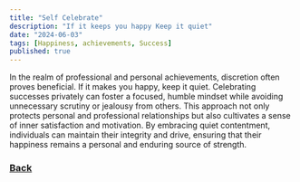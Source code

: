 ```yaml
---
title: "Self Celebrate"
description: "If it keeps you happy Keep it quiet"
date: "2024-06-03"
tags: [Happiness, achievements, Success]
published: true
---
```


In the realm of professional and personal achievements,
discretion often proves beneficial. If it makes you happy,
keep it quiet. Celebrating successes privately can foster a focused,
humble mindset while avoiding unnecessary scrutiny or jealousy from others.
This approach not only protects personal and professional relationships but also cultivates a sense of inner satisfaction and motivation. By embracing quiet contentment, individuals can maintain their integrity and drive, ensuring that their happiness remains a personal and enduring source of strength.
### [Back](https://freepositives.netlify.app)